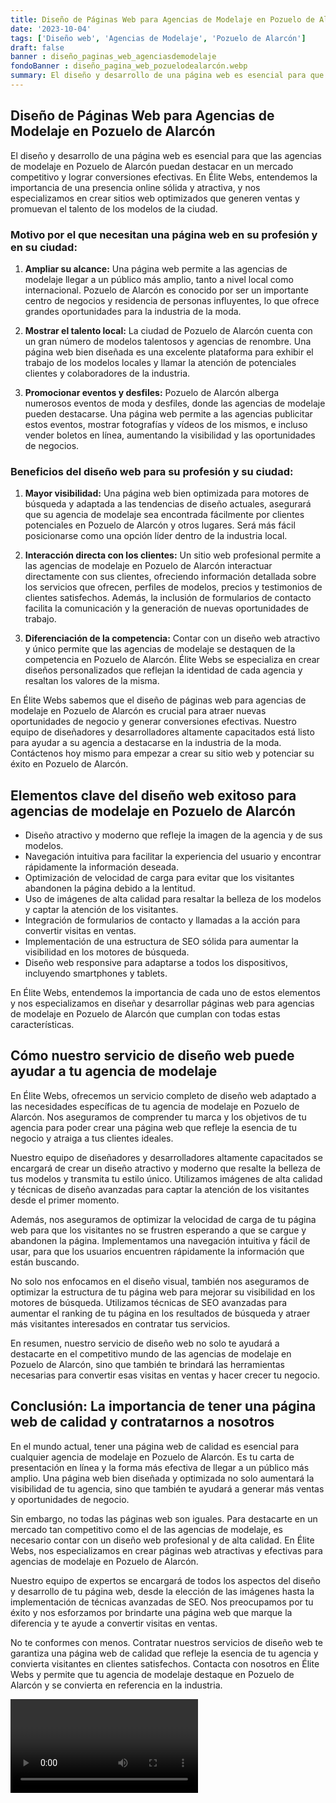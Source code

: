 ```yaml
---
title: Diseño de Páginas Web para Agencias de Modelaje en Pozuelo de Alarcón
date: '2023-10-04'
tags: ['Diseño web', 'Agencias de Modelaje', 'Pozuelo de Alarcón']
draft: false
banner : diseño_paginas_web_agenciasdemodelaje
fondoBanner : diseño_pagina_web_pozuelodealarcón.webp
summary: El diseño y desarrollo de una página web es esencial para que las agencias de modelaje en Pozuelo de Alarcón puedan destacar en un mercado competitivo y lograr conversiones efectivas. En Élite Webs, entendemos la importancia de una presencia online sólida y atractiva, y nos especializamos en crear sitios web optimizados que generen ventas y promuevan el talento de los modelos de la ciudad.
---
```


## Diseño de Páginas Web para Agencias de Modelaje en Pozuelo de Alarcón

El diseño y desarrollo de una página web es esencial para que las agencias de modelaje en Pozuelo de Alarcón puedan destacar en un mercado competitivo y lograr conversiones efectivas. En Élite Webs, entendemos la importancia de una presencia online sólida y atractiva, y nos especializamos en crear sitios web optimizados que generen ventas y promuevan el talento de los modelos de la ciudad.

### Motivo por el que necesitan una página web en su profesión y en su ciudad:

1. **Ampliar su alcance:** Una página web permite a las agencias de modelaje llegar a un público más amplio, tanto a nivel local como internacional. Pozuelo de Alarcón es conocido por ser un importante centro de negocios y residencia de personas influyentes, lo que ofrece grandes oportunidades para la industria de la moda.

2. **Mostrar el talento local:** La ciudad de Pozuelo de Alarcón cuenta con un gran número de modelos talentosos y agencias de renombre. Una página web bien diseñada es una excelente plataforma para exhibir el trabajo de los modelos locales y llamar la atención de potenciales clientes y colaboradores de la industria.

3. **Promocionar eventos y desfiles:** Pozuelo de Alarcón alberga numerosos eventos de moda y desfiles, donde las agencias de modelaje pueden destacarse. Una página web permite a las agencias publicitar estos eventos, mostrar fotografías y vídeos de los mismos, e incluso vender boletos en línea, aumentando la visibilidad y las oportunidades de negocios.

### Beneficios del diseño web para su profesión y su ciudad:

1. **Mayor visibilidad:** Una página web bien optimizada para motores de búsqueda y adaptada a las tendencias de diseño actuales, asegurará que su agencia de modelaje sea encontrada fácilmente por clientes potenciales en Pozuelo de Alarcón y otros lugares. Será más fácil posicionarse como una opción líder dentro de la industria local.

2. **Interacción directa con los clientes:** Un sitio web profesional permite a las agencias de modelaje en Pozuelo de Alarcón interactuar directamente con sus clientes, ofreciendo información detallada sobre los servicios que ofrecen, perfiles de modelos, precios y testimonios de clientes satisfechos. Además, la inclusión de formularios de contacto facilita la comunicación y la generación de nuevas oportunidades de trabajo.

3. **Diferenciación de la competencia:** Contar con un diseño web atractivo y único permite que las agencias de modelaje se destaquen de la competencia en Pozuelo de Alarcón. Élite Webs se especializa en crear diseños personalizados que reflejan la identidad de cada agencia y resaltan los valores de la misma.

En Élite Webs sabemos que el diseño de páginas web para agencias de modelaje en Pozuelo de Alarcón es crucial para atraer nuevas oportunidades de negocio y generar conversiones efectivas. Nuestro equipo de diseñadores y desarrolladores altamente capacitados está listo para ayudar a su agencia a destacarse en la industria de la moda. Contáctenos hoy mismo para empezar a crear su sitio web y potenciar su éxito en Pozuelo de Alarcón.

<GifSeo />

<Cta />

## Elementos clave del diseño web exitoso para agencias de modelaje en Pozuelo de Alarcón

- Diseño atractivo y moderno que refleje la imagen de la agencia y de sus modelos.
- Navegación intuitiva para facilitar la experiencia del usuario y encontrar rápidamente la información deseada.
- Optimización de velocidad de carga para evitar que los visitantes abandonen la página debido a la lentitud.
- Uso de imágenes de alta calidad para resaltar la belleza de los modelos y captar la atención de los visitantes.
- Integración de formularios de contacto y llamadas a la acción para convertir visitas en ventas.
- Implementación de una estructura de SEO sólida para aumentar la visibilidad en los motores de búsqueda.
- Diseño web responsive para adaptarse a todos los dispositivos, incluyendo smartphones y tablets.

En Élite Webs, entendemos la importancia de cada uno de estos elementos y nos especializamos en diseñar y desarrollar páginas web para agencias de modelaje en Pozuelo de Alarcón que cumplan con todas estas características.

## Cómo nuestro servicio de diseño web puede ayudar a tu agencia de modelaje

En Élite Webs, ofrecemos un servicio completo de diseño web adaptado a las necesidades específicas de tu agencia de modelaje en Pozuelo de Alarcón. Nos aseguramos de comprender tu marca y los objetivos de tu agencia para poder crear una página web que refleje la esencia de tu negocio y atraiga a tus clientes ideales.

Nuestro equipo de diseñadores y desarrolladores altamente capacitados se encargará de crear un diseño atractivo y moderno que resalte la belleza de tus modelos y transmita tu estilo único. Utilizamos imágenes de alta calidad y técnicas de diseño avanzadas para captar la atención de los visitantes desde el primer momento.

Además, nos aseguramos de optimizar la velocidad de carga de tu página web para que los visitantes no se frustren esperando a que se cargue y abandonen la página. Implementamos una navegación intuitiva y fácil de usar, para que los usuarios encuentren rápidamente la información que están buscando.

No solo nos enfocamos en el diseño visual, también nos aseguramos de optimizar la estructura de tu página web para mejorar su visibilidad en los motores de búsqueda. Utilizamos técnicas de SEO avanzadas para aumentar el ranking de tu página en los resultados de búsqueda y atraer más visitantes interesados en contratar tus servicios.

En resumen, nuestro servicio de diseño web no solo te ayudará a destacarte en el competitivo mundo de las agencias de modelaje en Pozuelo de Alarcón, sino que también te brindará las herramientas necesarias para convertir esas visitas en ventas y hacer crecer tu negocio.

## Conclusión: La importancia de tener una página web de calidad y contratarnos a nosotros

En el mundo actual, tener una página web de calidad es esencial para cualquier agencia de modelaje en Pozuelo de Alarcón. Es tu carta de presentación en línea y la forma más efectiva de llegar a un público más amplio. Una página web bien diseñada y optimizada no solo aumentará la visibilidad de tu agencia, sino que también te ayudará a generar más ventas y oportunidades de negocio.

Sin embargo, no todas las páginas web son iguales. Para destacarte en un mercado tan competitivo como el de las agencias de modelaje, es necesario contar con un diseño web profesional y de alta calidad. En Élite Webs, nos especializamos en crear páginas web atractivas y efectivas para agencias de modelaje en Pozuelo de Alarcón.

Nuestro equipo de expertos se encargará de todos los aspectos del diseño y desarrollo de tu página web, desde la elección de las imágenes hasta la implementación de técnicas avanzadas de SEO. Nos preocupamos por tu éxito y nos esforzamos por brindarte una página web que marque la diferencia y te ayude a convertir visitas en ventas.

No te conformes con menos. Contratar nuestros servicios de diseño web te garantiza una página web de calidad que refleje la esencia de tu agencia y convierta visitantes en clientes satisfechos. Contacta con nosotros en Élite Webs y permite que tu agencia de modelaje destaque en Pozuelo de Alarcón y se convierta en referencia en la industria.

<Video />

<CtaBot job='Agencias de Modelaje' city='Pozuelo de Alarcón'/>

<Gmaps query='Pozuelo de Alarcón+españa+maps' />